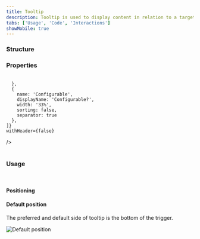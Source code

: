 ```yaml
---
title: Tooltip
description: Tooltip is used to display content in relation to a target when that target is hovered.
tabs: ['Usage', 'Code', 'Interactions']
showMobile: true
---
```


### Structure

<Preview name='button-icon-button' />

### Properties

<br/>

<Card shadow='none'>
  <Table
    showMenu={false}
    separator={true}
    data={[
      {
        Property: 'Maximum width',
        Value: '256px, after which the text wraps',
        Configurable: '❌',
      },
      {
        Property: 'Padding from trigger',
        Value: '4px',
        Configurable: '❌',
      },
    ]}
    schema={[
      {
        name: 'Property',
        displayName: 'Property',
        width: '34%',
        sorting: false,
        separator: true,
        cellType: 'DEFAULT'
      },
      {
        name: 'Value',
        displayName: 'Value',
        width: '33%',
        sorting: false,
        separator: true
        
      },
      {
        name: 'Configurable',
        displayName: 'Configurable?',
        width: '33%',
        sorting: false,
        separator: true
      },
    ]}
    withHeader={false}
  />
</Card>
<br/>
<br/>

### Usage

<br/>

#### Positioning

<Preview name='tooltip-variants-position' />


#### Default position

The preferred and default side of tooltip is the bottom of the trigger.

![Default position](./images/Tooltip-1.png)
<br/>
<br/>
